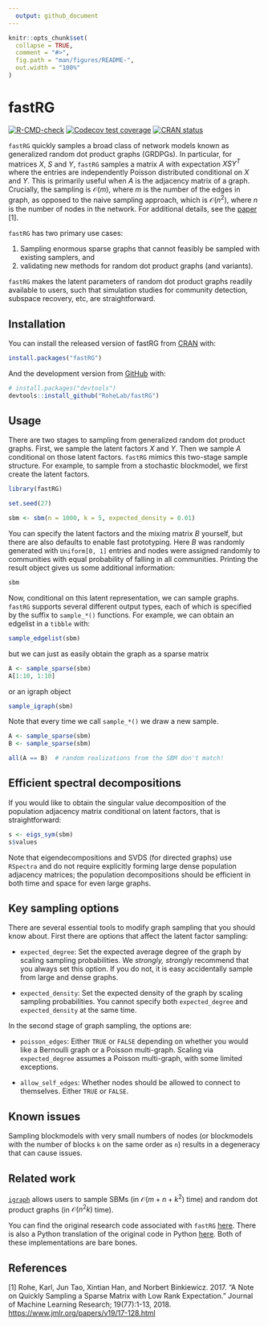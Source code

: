 ```yaml
---
  output: github_document
---
```

  
  <!-- README.md is generated from README.Rmd. Please edit that file -->
  
```r
knitr::opts_chunk$set(
  collapse = TRUE,
  comment = "#>",
  fig.path = "man/figures/README-",
  out.width = "100%"
)
```

# fastRG

<!-- badges: start -->
[![R-CMD-check](https://github.com/RoheLab/fastRG/workflows/R-CMD-check/badge.svg)](https://github.com/RoheLab/fastRG/actions)
[![Codecov test coverage](https://codecov.io/gh/RoheLab/fastRG/branch/main/graph/badge.svg)](https://codecov.io/gh/RoheLab/fastRG?branch=main)
[![CRAN status](https://www.r-pkg.org/badges/version/fastRG)](https://CRAN.R-project.org/package=fastRG)
<!-- badges: end -->
  
`fastRG` quickly samples a broad class of network models known as generalized random dot product graphs (GRDPGs). In particular, for matrices $X$, $S$ and $Y$, `fastRG` samples a matrix $A$ with expectation $X S Y^T$ where the entries are independently Poisson distributed conditional on $X$ and $Y$. This is primarily useful when $A$ is the adjacency matrix of a graph. Crucially, the sampling is $\mathcal O(m)$, where $m$ is the number of the edges in graph, as opposed to the naive sampling approach, which is $\mathcal O(n^2)$, where $n$ is the number of nodes in the network. For additional details, see the [paper](https://arxiv.org/abs/1703.02998) [1].

`fastRG` has two primary use cases:
  
1. Sampling enormous sparse graphs that cannot feasibly be sampled with existing samplers, and
1. validating new methods for random dot product graphs (and variants).

`fastRG` makes the latent parameters of random dot product graphs readily available to users, such that simulation studies for community detection, subspace recovery, etc, are straightforward.

## Installation

You can install the released version of fastRG from [CRAN](https://CRAN.R-project.org) with:
  
``` r
install.packages("fastRG")
```

And the development version from [GitHub](https://github.com/) with:
  
``` r
# install.packages("devtools")
devtools::install_github("RoheLab/fastRG")
```

## Usage

There are two stages to sampling from generalized random dot product graphs. First, we sample the latent factors $X$ and $Y$. Then we sample $A$ conditional on those latent factors. `fastRG` mimics this two-stage sample structure. For example, to sample from a stochastic blockmodel, we first create the latent factors. 

```r
library(fastRG)

set.seed(27)

sbm <- sbm(n = 1000, k = 5, expected_density = 0.01)
```

You can specify the latent factors and the mixing matrix $B$ yourself, but there are also defaults to enable fast prototyping. Here $B$ was randomly generated with `Uniform[0, 1]` entries and nodes were assigned randomly to communities with equal probability of falling in all communities. Printing the result object gives us some additional information:
  
```r
sbm
```
Now, conditional on this latent representation, we can sample graphs. `fastRG` supports several different output types, each of which is specified by the suffix to `sample_*()` functions. For example, we can obtain an edgelist in a `tibble` with:
  
```r
sample_edgelist(sbm)
```

but we can just as easily obtain the graph as a sparse matrix

```r
A <- sample_sparse(sbm)
A[1:10, 1:10]
```

or an igraph object

```r
sample_igraph(sbm)
```

Note that every time we call `sample_*()` we draw a new sample.

```r
A <- sample_sparse(sbm)
B <- sample_sparse(sbm)

all(A == B)  # random realizations from the SBM don't match!
```

## Efficient spectral decompositions

If you would like to obtain the singular value decomposition of the population adjacency matrix conditional on latent factors, that is straightforward:
  
```r
s <- eigs_sym(sbm)
s$values
```

Note that eigendecompositions and SVDS (for directed graphs) use `RSpectra` and do not require explicitly forming large dense population adjacency matrices; the population decompositions should be efficient in both time and space for even large graphs.

## Key sampling options

There are several essential tools to modify graph sampling that you should know about. First there are options that affect the latent factor sampling:
  
- `expected_degree`: Set the expected average degree of the graph by scaling sampling probabilities. We *strongly, strongly* recommend that you always set this option. If you do not, it is easy accidentally sample from large and dense graphs.

- `expected_density`: Set the expected density of the graph by scaling sampling probabilities. You cannot specify both `expected_degree` and `expected_density` at the same time.

In the second stage of graph sampling, the options are:
  
- `poisson_edges`: Either `TRUE` or `FALSE` depending on whether you would like a Bernoulli graph or a Poisson multi-graph. Scaling via `expected_degree` assumes a Poisson multi-graph, with some limited exceptions.

- `allow_self_edges`: Whether nodes should be allowed to connect to themselves. Either `TRUE` or `FALSE`.

## Known issues

Sampling blockmodels with very small numbers of nodes (or blockmodels with the number of blocks `k` on the same order as `n`) results in a degeneracy that can cause issues.

## Related work

[`igraph`](https://igraph.org/r/) allows users to sample SBMs (in $\mathcal O(m + n + k^2)$ time) and random dot product graphs (in $\mathcal O(n^2 k)$ time).

You can find the original research code associated with `fastRG` [here](https://github.com/raningtky/sampleRDPG). There is also a Python translation of the original code in Python [here](https://github.com/yunjhongwu/matrix-routines/blob/master/fastRG.py). Both of these implementations are bare bones.

## References

[1] Rohe, Karl, Jun Tao, Xintian Han, and Norbert Binkiewicz. 2017. "A Note on Quickly Sampling a Sparse Matrix with Low Rank Expectation." Journal of Machine Learning Research; 19(77):1-13, 2018. <https://www.jmlr.org/papers/v19/17-128.html>
  
